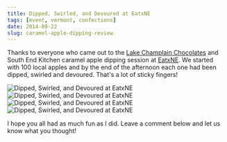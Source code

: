 ```yaml
---
title: Dipped, Swirled, and Devoured at EatxNE
tags: [event, vermont, confections]
date: 2014-09-22
slug: caramel-apple-dipping-review
---
```



Thanks to everyone who came out to the [Lake Champlain Chocolates](http://www.lakechamplainchocolates.com/) and South End Kitchen caramel apple dipping session at [EatxNE](http://eatxne.com/). We started with 100 local apples and by the end of the afternoon each one had been dipped, swirled and devoured. That's a lot of sticky fingers!

<Image src="/src/assets/eatxne-caramel-apples-1.jpg" alt="Dipped, Swirled, and Devoured at EatxNE" width={600} height={400} />

<Image src="/src/assets/eatxne-caramel-apples-2.jpg" alt="Dipped, Swirled, and Devoured at EatxNE" width={600} height={400} />

<Image src="/src/assets/eatxne-caramel-apples-3.jpg" alt="Dipped, Swirled, and Devoured at EatxNE" width={600} height={400} />

<Image src="/src/assets/eatxne-caramel-apples-4.jpg" alt="Dipped, Swirled, and Devoured at EatxNE" width={600} height={400} />

I hope you all had as much fun as I did. Leave a comment below and let us know what you thought!
